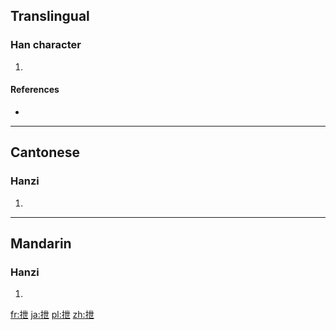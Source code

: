==Translingual==

===Han character===
{{Han char|rn=64|rad=手|as=05|sn=8|four=5401<sub>7</sub>|canj=手心廿 (QPT)}}

# {{defn|Han|sort=手05}}

====References====
* {{Han ref|kx=0423.110|dkj=11920|dj=0771.080|hdz=31849.010|uh=62B4|ud=25268|bh=CCB4|bd=52404}}

----

==Cantonese==

===Hanzi===
{{yue-hanzi|jyut=|y=jai6}}

# {{defn|Cantonese|sort=手05}}

----

==Mandarin==

===Hanzi===
{{cmn-hanzi|pin=[[yì]] ([[yi4]])|wg=i<sup>4</sup>}}

# {{defn|Mandarin|sort=手05}}

[[fr:抴]]
[[ja:抴]]
[[pl:抴]]
[[zh:抴]]
